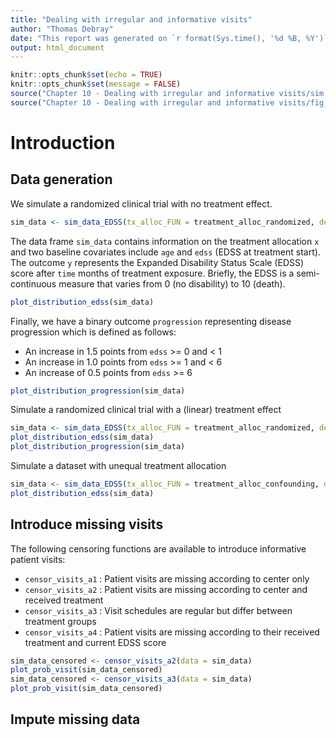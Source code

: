 ```yaml
---
title: "Dealing with irregular and informative visits"
author: "Thomas Debray"
date: "This report was generated on `r format(Sys.time(), '%d %B, %Y')`"
output: html_document
---
```


```r
knitr::opts_chunk$set(echo = TRUE)
knitr::opts_chunk$set(message = FALSE)
source("Chapter 10 - Dealing with irregular and informative visits/sim.r")
source("Chapter 10 - Dealing with irregular and informative visits/fig_functions.r")

```

# Introduction

## Data generation

We simulate a randomized clinical trial with no treatment effect.

```r
sim_data <- sim_data_EDSS(tx_alloc_FUN = treatment_alloc_randomized, delta_xt = 0)
```

The data frame `sim_data` contains information on the treatment allocation `x` and two baseline covariates include `age` and `edss` (EDSS at treatment start). The outcome `y` represents the Expanded Disability Status Scale (EDSS) score after `time` months of treatment exposure. Briefly, the EDSS is a semi-continuous measure that varies from 0 (no disability) to 10 (death).

```r
plot_distribution_edss(sim_data)
```

Finally, we have a binary outcome `progression` representing disease progression which is defined as follows:

-   An increase in 1.5 points from `edss` \>= 0 and \< 1
-   An increase in 1.0 points from `edss` \>= 1 and \< 6
-   An increase of 0.5 points from `edss` \>= 6

```r
plot_distribution_progression(sim_data)
```

Simulate a randomized clinical trial with a (linear) treatment effect

```r
sim_data <- sim_data_EDSS(tx_alloc_FUN = treatment_alloc_randomized, delta_xt = -0.007)
plot_distribution_edss(sim_data)
plot_distribution_progression(sim_data)
```

Simulate a dataset with unequal treatment allocation

```r
sim_data <- sim_data_EDSS(tx_alloc_FUN = treatment_alloc_confounding, delta_xt = -0.007)
plot_distribution_edss(sim_data)
```

## Introduce missing visits

The following censoring functions are available to introduce informative patient visits:

-   `censor_visits_a1` : Patient visits are missing according to center only
-   `censor_visits_a2` : Patient visits are missing according to center and received treatment
-   `censor_visits_a3` : Visit schedules are regular but differ between treatment groups
-   `censor_visits_a4` : Patient visits are missing according to their received treatment and current EDSS score

```r
sim_data_censored <- censor_visits_a2(data = sim_data)
plot_prob_visit(sim_data_censored)
sim_data_censored <- censor_visits_a3(data = sim_data)
plot_prob_visit(sim_data_censored)
```

## Impute missing data
